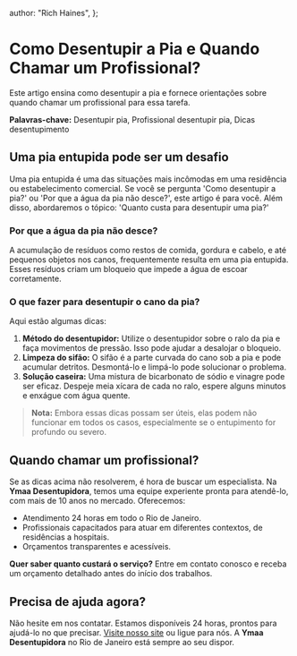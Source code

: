   author: "Rich Haines",
};

# Como Desentupir a Pia e Quando Chamar um Profissional?

Este artigo ensina como desentupir a pia e fornece orientações sobre quando chamar um profissional para essa tarefa.

**Palavras-chave:** Desentupir pia, Profissional desentupir pia, Dicas desentupimento

## Uma pia entupida pode ser um desafio

Uma pia entupida é uma das situações mais incômodas em uma residência ou estabelecimento comercial. Se você se pergunta 'Como desentupir a pia?' ou 'Por que a água da pia não desce?', este artigo é para você. Além disso, abordaremos o tópico: 'Quanto custa para desentupir uma pia?'

### Por que a água da pia não desce?

A acumulação de resíduos como restos de comida, gordura e cabelo, e até pequenos objetos nos canos, frequentemente resulta em uma pia entupida. Esses resíduos criam um bloqueio que impede a água de escoar corretamente.

### O que fazer para desentupir o cano da pia?

Aqui estão algumas dicas:

1. **Método do desentupidor:** Utilize o desentupidor sobre o ralo da pia e faça movimentos de pressão. Isso pode ajudar a desalojar o bloqueio.
2. **Limpeza do sifão:** O sifão é a parte curvada do cano sob a pia e pode acumular detritos. Desmontá-lo e limpá-lo pode solucionar o problema.
3. **Solução caseira:** Uma mistura de bicarbonato de sódio e vinagre pode ser eficaz. Despeje meia xícara de cada no ralo, espere alguns minutos e enxágue com água quente.

> **Nota:** Embora essas dicas possam ser úteis, elas podem não funcionar em todos os casos, especialmente se o entupimento for profundo ou severo.

## Quando chamar um profissional?

Se as dicas acima não resolverem, é hora de buscar um especialista. Na **Ymaa Desentupidora**, temos uma equipe experiente pronta para atendê-lo, com mais de 10 anos no mercado. Oferecemos:

- Atendimento 24 horas em todo o Rio de Janeiro.
- Profissionais capacitados para atuar em diferentes contextos, de residências a hospitais.
- Orçamentos transparentes e acessíveis.

**Quer saber quanto custará o serviço?** Entre em contato conosco e receba um orçamento detalhado antes do início dos trabalhos.

## Precisa de ajuda agora?

Não hesite em nos contatar. Estamos disponíveis 24 horas, prontos para ajudá-lo no que precisar. [Visite nosso site](#) ou ligue para nós. A **Ymaa Desentupidora** no Rio de Janeiro está sempre ao seu dispor.
